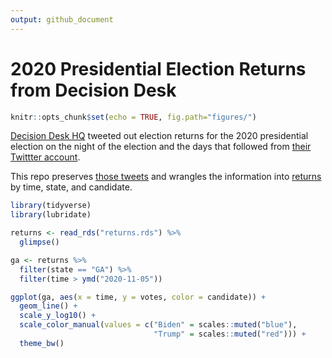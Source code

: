 ```yaml
---
output: github_document
---
```


# 2020 Presidential Election Returns from Decision Desk

```r
knitr::opts_chunk$set(echo = TRUE, fig.path="figures/")
```

[Decision Desk HQ](https://decisiondeskhq.com) tweeted out election returns for the 2020 presidential election on the night of the election and the days that followed from [their Twittter account](https://twitter.com/DecisionDeskHQ). 

This repo preserves [those tweets](protected/decision-desk-timeline.csv) and wrangles the information into [returns](returns.csv) by time, state, and candidate.

```r
library(tidyverse)
library(lubridate)

returns <- read_rds("returns.rds") %>%
  glimpse()
```

```r
ga <- returns %>%
  filter(state == "GA") %>%
  filter(time > ymd("2020-11-05"))

ggplot(ga, aes(x = time, y = votes, color = candidate)) + 
  geom_line() + 
  scale_y_log10() + 
  scale_color_manual(values = c("Biden" = scales::muted("blue"),
                                "Trump" = scales::muted("red"))) + 
  theme_bw()
```

